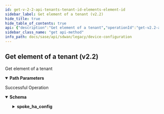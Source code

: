 ```yaml
---
id: get-v-2-2-api-tenants-tenant-id-elements-element-id
sidebar_label: Get element of a tenant (v2.2)
hide_title: true
hide_table_of_contents: true
api: {"description":"Get element of a tenant","operationId":"get-v2.2-api-tenants-tenant_id-elements-element_id","parameters":[{"description":"Tenant Id","in":"path","name":"tenant_id","required":true,"schema":{"description":"Tenant Id","type":"string"}},{"description":"Element Id","in":"path","name":"element_id","required":true,"schema":{"description":"Element Id","type":"string"}}],"responses":{"200":{"content":{"application/json":{"schema":{"properties":{"admin_action":{"description":"Admin Action","enum":["ALLOCATE","CLAIM","BOUND","UNBOUND","DECLAIM","RETURN","REVOKE","RETIRE","STOCK","UPGRADE","REMANUFACTURE","DEFAULT","INVALID"],"type":"string"},"allowed_roles":{"description":"Allowed Roles","items":{"description":"Allowed Roles","enum":["NONE","HUB","SPOKE","PA_WE_BR","PA_WE_DC"],"type":"string"},"type":"array"},"cluster_insertion_mode":{"description":"Cluster Insertion Mode","type":"string"},"cluster_member_id":{"description":"Cluster Member Id","type":"string"},"connected":{"description":"Connected","type":"boolean"},"deployment_op":{"description":"Deployment Op","enum":["DECLAIM","UPGRADE","ABORT_UPGRADE","DEFAULT","INVALID","REBIND","READY","IN_SERVICE","REUNBIND","RENEW_CIC","ABORT_CELLULARMODULE_FIRMWARE_UPGRADE","FIPS_AUTO","NON_FIPS_AUTO","FIPS_MANUAL","NON_FIPS_MANUAL"],"type":"string"},"description":{"description":"Description","type":"string"},"hw_id":{"description":"Hw Id","type":"string"},"id":{"description":"Id","type":"string"},"l3_direct_private_wan_forwarding":{"description":"L3 Direct Private Wan Forwarding","type":"boolean"},"l3_lan_forwarding":{"description":"L3 Lan Forwarding","type":"boolean"},"model_name":{"description":"Model Name","type":"string"},"name":{"description":"Name","type":"string"},"network_policysetstack_id":{"description":"Network Policysetstack Id","type":"string"},"priority_policysetstack_id":{"description":"Priority Policysetstack Id","type":"string"},"role":{"description":"Role","enum":["NONE","HUB","SPOKE","PA_WE_BR","PA_WE_DC"],"type":"string"},"serial_number":{"description":"Serial Number","type":"string"},"site_id":{"description":"Site Id","type":"string"},"software_version":{"description":"Software Version","type":"string"},"spoke_ha_config":{"description":"Spoke Ha Config","properties":{"cluster_id":{"description":"Cluster Id: Required(SPOKEHA_CONFIG_CLUSTER_ID_REQD) ","type":"string"},"enable":{"description":"Enable: Required(SPOKEHA_CONFIG_ENABLE_REQD) ","type":"boolean"},"priority":{"description":"Priority: Required(SPOKEHA_CONFIG_PRIORITY_REQD) Range(max = 254L, SPOKEHA_CONFIG_INVALID_PRIORITY, min = 1L) ","format":"int32","type":"integer"},"source_interface":{"description":"Source Interface: Required(SPOKEHA_CONFIG_SOURCE_INTERFACE_ID_REQD) ","type":"string"},"track":{"description":"Track: Valid ","properties":{"interfaces":{"description":"Interfaces: Valid ","items":{"properties":{"interface_id":{"description":"Interface Id","type":"string"},"reduce_priority":{"description":"Reduce Priority: Range(max = 254L, SPOKEHA_CONFIG_INVALID_REDUCE_PRIORITY, min = 1L) ","format":"int32","type":"integer"}}},"type":"array"}}}},"required":["source_interface","priority","enable","cluster_id"]},"state":{"description":"State","enum":["ACTIVE_INIT","ACTIVE_INVENTORY_IN_PROGRESS","ACTIVE_INVENTORY_OPERATION_FAILED","ACTIVE_INVENTORY_GET_PENDING","ACTIVE_INVENTORY_GET_COMPLETE","ACTIVE_INVENTORY_POST_PENDING","ACTIVE_INTF_CONFIG_GET_FAILED","ACTIVE_INTF_STATE_GET_FAILED","ACTIVE_READY","ACTIVE_BOUND_IN_PROGRESS","ACTIVE_UNBOUND_IN_PROGRESS","ACTIVE_UNBOUND_FROM_SITE_FAILED","ACTIVE_BOUND_TO_SITE","ACTIVE_BOUND_TO_SITE_FAILED","OOS","ACTIVE_DECLAIM_IN_PROGRESS"],"type":"string"},"tags":{"description":"Tags","items":{"description":"Tags","type":"string"},"type":"array"},"tenant_id":{"description":"Tenant Id","type":"string"}}}}},"description":"Successful Operation"}},"tags":["Device Configuration"],"method":"get","path":"/v2.2/api/tenants/{tenant_id}/elements/{element_id}","info":{"contact":{},"description":"List of APIs used to manage your device software to upgrade, retrieve available software images, and upgrade status information.","title":"Device Configuration","version":"Latest"},"postman":{"name":"Get element of a tenant (v2.2)","description":{"content":"Get element of a tenant","type":"text/plain"},"url":{"path":["v2.2","api","tenants",":tenant_id","elements",":element_id"],"host":["{{baseUrl}}"],"query":[],"variable":[{"disabled":false,"description":{"content":"(Required) Tenant Id","type":"text/plain"},"type":"any","value":"","key":"tenant_id"},{"disabled":false,"description":{"content":"(Required) Element Id","type":"text/plain"},"type":"any","value":"","key":"element_id"}]},"header":[{"key":"Accept","value":"application/json"}],"method":"GET"}}
sidebar_class_name: "get api-method"
info_path: docs/sase/api/sdwan/legacy/device-configuration
---
```



## Get element of a tenant (v2.2)



Get element of a tenant

<details style={{"marginBottom":"1rem"}} data-collapsed={false} open={true}><summary style={{}}><strong>Path Parameters</strong></summary><div><ul><ParamsItem className={"paramsItem"} param={{"description":"Tenant Id","in":"path","name":"tenant_id","required":true,"schema":{"description":"Tenant Id","type":"string"}}}></ParamsItem><ParamsItem className={"paramsItem"} param={{"description":"Element Id","in":"path","name":"element_id","required":true,"schema":{"description":"Element Id","type":"string"}}}></ParamsItem></ul></div></details><div><ApiTabs><TabItem label={"200"} value={"200"}><div>

Successful Operation

</div><div><MimeTabs groupId={"mime-type"}><TabItem label={"application/json"} value={"application/json"}><SchemaTabs groupId={"schema-tabs"}><TabItem label={"Schema"} value={"Schema"}><details style={{}} data-collapsed={false} open={true}><summary style={{"textAlign":"left"}}><strong>Schema</strong></summary><div style={{"textAlign":"left","marginLeft":"1rem"}}></div><ul style={{"marginLeft":"1rem"}}><SchemaItem collapsible={false} name={"admin_action"} required={false} schemaDescription={"Admin Action"} schemaName={"string"} qualifierMessage={"**Possible values:** [`ALLOCATE`, `CLAIM`, `BOUND`, `UNBOUND`, `DECLAIM`, `RETURN`, `REVOKE`, `RETIRE`, `STOCK`, `UPGRADE`, `REMANUFACTURE`, `DEFAULT`, `INVALID`]"} defaultValue={undefined}></SchemaItem><SchemaItem collapsible={false} name={"allowed_roles"} required={false} schemaDescription={"Allowed Roles"} schemaName={"string[]"} qualifierMessage={"**Possible values:** [`NONE`, `HUB`, `SPOKE`, `PA_WE_BR`, `PA_WE_DC`]"} defaultValue={undefined}></SchemaItem><SchemaItem collapsible={false} name={"cluster_insertion_mode"} required={false} schemaDescription={"Cluster Insertion Mode"} schemaName={"string"} qualifierMessage={undefined} defaultValue={undefined}></SchemaItem><SchemaItem collapsible={false} name={"cluster_member_id"} required={false} schemaDescription={"Cluster Member Id"} schemaName={"string"} qualifierMessage={undefined} defaultValue={undefined}></SchemaItem><SchemaItem collapsible={false} name={"connected"} required={false} schemaDescription={"Connected"} schemaName={"boolean"} qualifierMessage={undefined} defaultValue={undefined}></SchemaItem><SchemaItem collapsible={false} name={"deployment_op"} required={false} schemaDescription={"Deployment Op"} schemaName={"string"} qualifierMessage={"**Possible values:** [`DECLAIM`, `UPGRADE`, `ABORT_UPGRADE`, `DEFAULT`, `INVALID`, `REBIND`, `READY`, `IN_SERVICE`, `REUNBIND`, `RENEW_CIC`, `ABORT_CELLULARMODULE_FIRMWARE_UPGRADE`, `FIPS_AUTO`, `NON_FIPS_AUTO`, `FIPS_MANUAL`, `NON_FIPS_MANUAL`]"} defaultValue={undefined}></SchemaItem><SchemaItem collapsible={false} name={"description"} required={false} schemaDescription={"Description"} schemaName={"string"} qualifierMessage={undefined} defaultValue={undefined}></SchemaItem><SchemaItem collapsible={false} name={"hw_id"} required={false} schemaDescription={"Hw Id"} schemaName={"string"} qualifierMessage={undefined} defaultValue={undefined}></SchemaItem><SchemaItem collapsible={false} name={"id"} required={false} schemaDescription={"Id"} schemaName={"string"} qualifierMessage={undefined} defaultValue={undefined}></SchemaItem><SchemaItem collapsible={false} name={"l3_direct_private_wan_forwarding"} required={false} schemaDescription={"L3 Direct Private Wan Forwarding"} schemaName={"boolean"} qualifierMessage={undefined} defaultValue={undefined}></SchemaItem><SchemaItem collapsible={false} name={"l3_lan_forwarding"} required={false} schemaDescription={"L3 Lan Forwarding"} schemaName={"boolean"} qualifierMessage={undefined} defaultValue={undefined}></SchemaItem><SchemaItem collapsible={false} name={"model_name"} required={false} schemaDescription={"Model Name"} schemaName={"string"} qualifierMessage={undefined} defaultValue={undefined}></SchemaItem><SchemaItem collapsible={false} name={"name"} required={false} schemaDescription={"Name"} schemaName={"string"} qualifierMessage={undefined} defaultValue={undefined}></SchemaItem><SchemaItem collapsible={false} name={"network_policysetstack_id"} required={false} schemaDescription={"Network Policysetstack Id"} schemaName={"string"} qualifierMessage={undefined} defaultValue={undefined}></SchemaItem><SchemaItem collapsible={false} name={"priority_policysetstack_id"} required={false} schemaDescription={"Priority Policysetstack Id"} schemaName={"string"} qualifierMessage={undefined} defaultValue={undefined}></SchemaItem><SchemaItem collapsible={false} name={"role"} required={false} schemaDescription={"Role"} schemaName={"string"} qualifierMessage={"**Possible values:** [`NONE`, `HUB`, `SPOKE`, `PA_WE_BR`, `PA_WE_DC`]"} defaultValue={undefined}></SchemaItem><SchemaItem collapsible={false} name={"serial_number"} required={false} schemaDescription={"Serial Number"} schemaName={"string"} qualifierMessage={undefined} defaultValue={undefined}></SchemaItem><SchemaItem collapsible={false} name={"site_id"} required={false} schemaDescription={"Site Id"} schemaName={"string"} qualifierMessage={undefined} defaultValue={undefined}></SchemaItem><SchemaItem collapsible={false} name={"software_version"} required={false} schemaDescription={"Software Version"} schemaName={"string"} qualifierMessage={undefined} defaultValue={undefined}></SchemaItem><SchemaItem collapsible={true} className={"schemaItem"}><details style={{}}><summary style={{}}><strong>spoke_ha_config</strong><span style={{"opacity":"0.6"}}> </span></summary><div style={{"marginLeft":"1rem"}}><div style={{"marginTop":".5rem","marginBottom":".5rem"}}>

Spoke Ha Config

</div><SchemaItem collapsible={false} name={"cluster_id"} required={false} schemaDescription={"Cluster Id: Required(SPOKEHA_CONFIG_CLUSTER_ID_REQD) "} schemaName={"string"} qualifierMessage={undefined} defaultValue={undefined}></SchemaItem><SchemaItem collapsible={false} name={"enable"} required={false} schemaDescription={"Enable: Required(SPOKEHA_CONFIG_ENABLE_REQD) "} schemaName={"boolean"} qualifierMessage={undefined} defaultValue={undefined}></SchemaItem><SchemaItem collapsible={false} name={"priority"} required={false} schemaDescription={"Priority: Required(SPOKEHA_CONFIG_PRIORITY_REQD) Range(max = 254L, SPOKEHA_CONFIG_INVALID_PRIORITY, min = 1L) "} schemaName={"int32"} qualifierMessage={undefined} defaultValue={undefined}></SchemaItem><SchemaItem collapsible={false} name={"source_interface"} required={false} schemaDescription={"Source Interface: Required(SPOKEHA_CONFIG_SOURCE_INTERFACE_ID_REQD) "} schemaName={"string"} qualifierMessage={undefined} defaultValue={undefined}></SchemaItem><SchemaItem collapsible={true} className={"schemaItem"}><details style={{}}><summary style={{}}><strong>track</strong><span style={{"opacity":"0.6"}}> </span></summary><div style={{"marginLeft":"1rem"}}><div style={{"marginTop":".5rem","marginBottom":".5rem"}}>

Track: Valid 

</div><SchemaItem collapsible={true} className={"schemaItem"}><details style={{}}><summary style={{}}><strong>interfaces</strong><span style={{"opacity":"0.6"}}> undefined[]</span></summary><div style={{"marginLeft":"1rem"}}><div style={{"marginTop":".5rem","marginBottom":".5rem"}}>

Interfaces: Valid 

</div><SchemaItem collapsible={false} name={"interface_id"} required={false} schemaDescription={"Interface Id"} schemaName={"string"} qualifierMessage={undefined} defaultValue={undefined}></SchemaItem><SchemaItem collapsible={false} name={"reduce_priority"} required={false} schemaDescription={"Reduce Priority: Range(max = 254L, SPOKEHA_CONFIG_INVALID_REDUCE_PRIORITY, min = 1L) "} schemaName={"int32"} qualifierMessage={undefined} defaultValue={undefined}></SchemaItem></div></details></SchemaItem></div></details></SchemaItem></div></details></SchemaItem><SchemaItem collapsible={false} name={"state"} required={false} schemaDescription={"State"} schemaName={"string"} qualifierMessage={"**Possible values:** [`ACTIVE_INIT`, `ACTIVE_INVENTORY_IN_PROGRESS`, `ACTIVE_INVENTORY_OPERATION_FAILED`, `ACTIVE_INVENTORY_GET_PENDING`, `ACTIVE_INVENTORY_GET_COMPLETE`, `ACTIVE_INVENTORY_POST_PENDING`, `ACTIVE_INTF_CONFIG_GET_FAILED`, `ACTIVE_INTF_STATE_GET_FAILED`, `ACTIVE_READY`, `ACTIVE_BOUND_IN_PROGRESS`, `ACTIVE_UNBOUND_IN_PROGRESS`, `ACTIVE_UNBOUND_FROM_SITE_FAILED`, `ACTIVE_BOUND_TO_SITE`, `ACTIVE_BOUND_TO_SITE_FAILED`, `OOS`, `ACTIVE_DECLAIM_IN_PROGRESS`]"} defaultValue={undefined}></SchemaItem><SchemaItem collapsible={false} name={"tags"} required={false} schemaDescription={"Tags"} schemaName={"string[]"} qualifierMessage={undefined} defaultValue={undefined}></SchemaItem><SchemaItem collapsible={false} name={"tenant_id"} required={false} schemaDescription={"Tenant Id"} schemaName={"string"} qualifierMessage={undefined} defaultValue={undefined}></SchemaItem></ul></details></TabItem><TabItem label={"Example (from schema)"} value={"Example (from schema)"}><ResponseSamples responseExample={"{\n  \"admin_action\": \"ALLOCATE\",\n  \"allowed_roles\": [\n    \"NONE\"\n  ],\n  \"cluster_insertion_mode\": \"string\",\n  \"cluster_member_id\": \"string\",\n  \"connected\": true,\n  \"deployment_op\": \"DECLAIM\",\n  \"description\": \"string\",\n  \"hw_id\": \"string\",\n  \"id\": \"string\",\n  \"l3_direct_private_wan_forwarding\": true,\n  \"l3_lan_forwarding\": true,\n  \"model_name\": \"string\",\n  \"name\": \"string\",\n  \"network_policysetstack_id\": \"string\",\n  \"priority_policysetstack_id\": \"string\",\n  \"role\": \"NONE\",\n  \"serial_number\": \"string\",\n  \"site_id\": \"string\",\n  \"software_version\": \"string\",\n  \"spoke_ha_config\": {\n    \"cluster_id\": \"string\",\n    \"enable\": true,\n    \"priority\": 0,\n    \"source_interface\": \"string\",\n    \"track\": {\n      \"interfaces\": [\n        {\n          \"interface_id\": \"string\",\n          \"reduce_priority\": 0\n        }\n      ]\n    }\n  },\n  \"state\": \"ACTIVE_INIT\",\n  \"tags\": [\n    \"string\"\n  ],\n  \"tenant_id\": \"string\"\n}"} language={"json"}></ResponseSamples></TabItem></SchemaTabs></TabItem></MimeTabs></div></TabItem></ApiTabs></div>
      